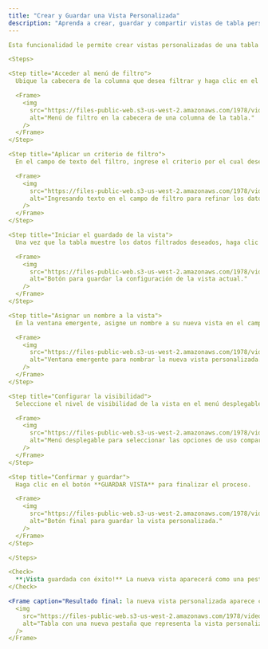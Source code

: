 ```yaml
---
title: "Crear y Guardar una Vista Personalizada"
description: "Aprenda a crear, guardar y compartir vistas de tabla personalizadas aplicando filtros de columna para reutilizar y acceder rápidamente a sus datos."
---

Esta funcionalidad le permite crear vistas personalizadas de una tabla mediante la aplicación de filtros en sus columnas. Una vez que configure una vista, puede guardarla con un nombre específico para reutilizarla y compartirla con otros usuarios del sistema.

<Steps>

<Step title="Acceder al menú de filtro">
  Ubique la cabecera de la columna que desea filtrar y haga clic en el ícono del menú de filtro.

  <Frame>
    <img 
      src="https://files-public-web.s3-us-west-2.amazonaws.com/1978/video_screenshots/2025/08/20/screenshot_1755722855_0_68a634679a9f5.jpg" 
      alt="Menú de filtro en la cabecera de una columna de la tabla." 
    />
  </Frame>
</Step>

<Step title="Aplicar un criterio de filtro">
  En el campo de texto del filtro, ingrese el criterio por el cual desea filtrar los datos. La tabla se actualizará automáticamente, mostrando solo los registros que coinciden.

  <Frame>
    <img 
      src="https://files-public-web.s3-us-west-2.amazonaws.com/1978/video_screenshots/2025/08/20/screenshot_1755722856_1_68a6346803fef.jpg" 
      alt="Ingresando texto en el campo de filtro para refinar los datos de la tabla." 
    />
  </Frame>
</Step>

<Step title="Iniciar el guardado de la vista">
  Una vez que la tabla muestre los datos filtrados deseados, haga clic en la acción para guardar la vista.

  <Frame>
    <img 
      src="https://files-public-web.s3-us-west-2.amazonaws.com/1978/video_screenshots/2025/08/20/screenshot_1755722856_2_68a634685a56b.jpg" 
      alt="Botón para guardar la configuración de la vista actual." 
    />
  </Frame>
</Step>

<Step title="Asignar un nombre a la vista">
  En la ventana emergente, asigne un nombre a su nueva vista en el campo "Nombre de la Vista".

  <Frame>
    <img 
      src="https://files-public-web.s3-us-west-2.amazonaws.com/1978/video_screenshots/2025/08/20/screenshot_1755722856_3_68a6346894045.jpg" 
      alt="Ventana emergente para nombrar la nueva vista personalizada." 
    />
  </Frame>
</Step>

<Step title="Configurar la visibilidad">
  Seleccione el nivel de visibilidad de la vista en el menú desplegable "Compartir con". Esto determina quién más podrá usar esta vista.

  <Frame>
    <img 
      src="https://files-public-web.s3-us-west-2.amazonaws.com/1978/video_screenshots/2025/08/20/screenshot_1755722856_4_68a63468c9791.jpg" 
      alt="Menú desplegable para seleccionar las opciones de uso compartido de la vista." 
    />
  </Frame>
</Step>

<Step title="Confirmar y guardar">
  Haga clic en el botón **GUARDAR VISTA** para finalizar el proceso.

  <Frame>
    <img 
      src="https://files-public-web.s3-us-west-2.amazonaws.com/1978/video_screenshots/2025/08/20/screenshot_1755722857_5_68a6346925563.jpg" 
      alt="Botón final para guardar la vista personalizada." 
    />
  </Frame>
</Step>

</Steps>

<Check>
  **¡Vista guardada con éxito!** La nueva vista aparecerá como una pestaña sobre la tabla, permitiéndole un acceso rápido a su configuración de filtros guardada.
</Check>

<Frame caption="Resultado final: la nueva vista personalizada aparece como una pestaña.">
  <img 
    src="https://files-public-web.s3-us-west-2.amazonaws.com/1978/video_screenshots/2025/08/20/screenshot_1755722857_6_68a6346974f24.jpg" 
    alt="Tabla con una nueva pestaña que representa la vista personalizada recién creada." 
  />
</Frame>